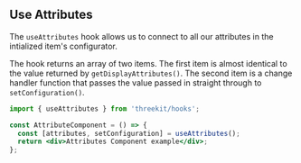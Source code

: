 
<Meta title="Hooks/Use Attributes" />

## Use Attributes

The `useAttributes` hook allows us to connect to all our attributes in the intialized item's configurator.

The hook returns an array of two items. The first item is almost identical to the value returned by `getDisplayAttributes()`. The second item is a change handler function that passes the value passed in straight through to `setConfiguration()`.

```jsx
import { useAttributes } from 'threekit/hooks';

const AttributeComponent = () => {
  const [attributes, setConfiguration] = useAttributes();
  return <div>Attributes Component example</div>;
};
```
